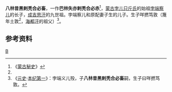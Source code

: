 {{Expand |time=2009-04-26T03:57:59+00:00 }}<!-- 本调用由 {{subst:Expand/auto}} 自动产生。 -->

'''八林昔黑剌秃合必畜'''，一作'''巴林失亦剌秃合必赤'''<ref name="#1">《[[蒙古秘史|蒙古秘史]]》</ref>，[[蒙古|蒙古]][[孛儿只斤氏|孛儿只斤氏]]的始祖[[孛端察儿|孛端察儿]]的长子，[[成吉思汗|成吉思汗]]的九世祖。孛端察儿和原配妻子生的儿子。生子咩撚笃敦（篾年土敦<ref name="#1"/>，[[海都汗|海都汗]]的祖父）<ref>《[[元史|元史]]·[[s:元史/卷001|本纪第一]]》：孛端义儿殁，子'''八林昔黑剌秃合必畜'''嗣，生子曰咩撚笃敦。</ref>。

==参考资料==
{{reflist}}

{{元朝人小作品}}

[[Category:古代蒙古族人物|B]]